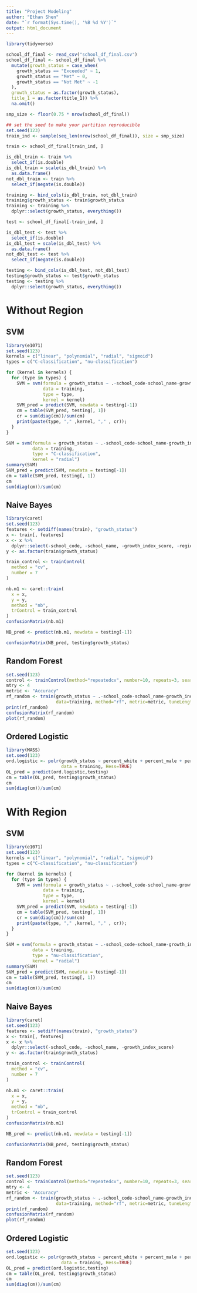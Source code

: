 ```yaml
---
title: "Project Modeling"
author: "Ethan Shen"
date: "`r format(Sys.time(), '%B %d %Y')`"
output: html_document
---
```


```r
library(tidyverse) 
```

```r
school_df_final <- read_csv("school_df_final.csv")
school_df_final <- school_df_final %>%
  mutate(growth_status = case_when(
    growth_status == "Exceeded" ~ 1,
    growth_status == "Met" ~ 0,
    growth_status == "Not Met" ~ -1
  ),
  growth_status = as.factor(growth_status),
  title_1 = as.factor(title_1)) %>%
  na.omit()

smp_size <- floor(0.75 * nrow(school_df_final))

## set the seed to make your partition reproducible
set.seed(123)
train_ind <- sample(seq_len(nrow(school_df_final)), size = smp_size)
```

```r
train <- school_df_final[train_ind, ]

is_dbl_train <- train %>%
  select_if(is.double) 
is_dbl_train = scale(is_dbl_train) %>%
  as.data.frame()
not_dbl_train <- train %>%
  select_if(negate(is.double))

training <- bind_cols(is_dbl_train, not_dbl_train)
training$growth_status <- train$growth_status
training <- training %>%
  dplyr::select(growth_status, everything())
```

```r
test <- school_df_final[-train_ind, ]

is_dbl_test <- test %>%
  select_if(is.double) 
is_dbl_test = scale(is_dbl_test) %>%
  as.data.frame()
not_dbl_test <- test %>%
  select_if(negate(is.double))

testing <- bind_cols(is_dbl_test, not_dbl_test)
testing$growth_status <- test$growth_status
testing <- testing %>%
  dplyr::select(growth_status, everything()) 
```

# Without Region 

## SVM 

```r
library(e1071) 
set.seed(123)
kernels = c("linear", "polynomial", "radial", "sigmoid")
types = c("C-classification", "nu-classification")

for (kernel in kernels) {
  for (type in types) {
    SVM = svm(formula = growth_status ~ .-school_code-school_name-growth_index_score-region, 
              data = training, 
              type = type, 
              kernel = kernel) 
    SVM_pred = predict(SVM, newdata = testing[-1]) 
    cm = table(SVM_pred, testing[, 1])
    cr = sum(diag(cm))/sum(cm)
    print(paste(type, "," ,kernel, "," , cr));
  }
}
```

```r
SVM = svm(formula = growth_status ~ .-school_code-school_name-growth_index_score, 
          data = training, 
          type = "C-classification", 
          kernel = "radial") 
summary(SVM)
SVM_pred = predict(SVM, newdata = testing[-1]) 
cm = table(SVM_pred, testing[, 1])
cm
sum(diag(cm))/sum(cm)
```

## Naive Bayes 

```r
library(caret)
set.seed(123)
features <- setdiff(names(train), "growth_status")
x <- train[, features]
x <- x %>%
  dplyr::select(-school_code, -school_name, -growth_index_score, -region)
y <- as.factor(train$growth_status)

train_control <- trainControl(
  method = "cv", 
  number = 7
)

nb.m1 <- caret::train(
  x = x,
  y = y,
  method = "nb",
  trControl = train_control
)
confusionMatrix(nb.m1)

NB_pred <- predict(nb.m1, newdata = testing[-1])

confusionMatrix(NB_pred, testing$growth_status)
```

## Random Forest 

```r
set.seed(123)
control <- trainControl(method="repeatedcv", number=10, repeats=3, search="random")
mtry <- 4
metric <- "Accuracy"
rf_random <- train(growth_status ~ .-school_code-school_name-growth_index_score-region, 
                   data=training, method="rf", metric=metric, tuneLength=15, trControl=control)
print(rf_random)
confusionMatrix(rf_random)
plot(rf_random)
```

## Ordered Logistic 

```r
library(MASS)
set.seed(123)
ord.logistic <- polr(growth_status ~ percent_white + percent_male + percent_eds + percent_swd + percent_ACTEN_meeting + percent_ACTMA_meeting + percent_ACTRD_meeting + percent_ACTSC_meeting + percent_ACTWR_meeting + percent_ACT_meeting + missed_school_days + title_1,
                     data = training, Hess=TRUE)
OL_pred = predict(ord.logistic,testing)
cm = table(OL_pred, testing$growth_status)
cm
sum(diag(cm))/sum(cm)
```

# With Region 

## SVM 

```r
library(e1071) 
set.seed(123)
kernels = c("linear", "polynomial", "radial", "sigmoid")
types = c("C-classification", "nu-classification")

for (kernel in kernels) {
  for (type in types) {
    SVM = svm(formula = growth_status ~ .-school_code-school_name-growth_index_score, 
              data = training, 
              type = type, 
              kernel = kernel) 
    SVM_pred = predict(SVM, newdata = testing[-1]) 
    cm = table(SVM_pred, testing[, 1])
    cr = sum(diag(cm))/sum(cm)
    print(paste(type, "," ,kernel, "," , cr));
  }
}
```

```r
SVM = svm(formula = growth_status ~ .-school_code-school_name-growth_index_score, 
          data = training, 
          type = "nu-classification", 
          kernel = "radial") 
summary(SVM)
SVM_pred = predict(SVM, newdata = testing[-1]) 
cm = table(SVM_pred, testing[, 1])
cm
sum(diag(cm))/sum(cm)
```

## Naive Bayes 

```r
library(caret)
set.seed(123)
features <- setdiff(names(train), "growth_status")
x <- train[, features]
x <- x %>%
  dplyr::select(-school_code, -school_name, -growth_index_score)
y <- as.factor(train$growth_status)

train_control <- trainControl(
  method = "cv", 
  number = 7
)

nb.m1 <- caret::train(
  x = x,
  y = y,
  method = "nb",
  trControl = train_control
)
confusionMatrix(nb.m1)

NB_pred <- predict(nb.m1, newdata = testing[-1])

confusionMatrix(NB_pred, testing$growth_status)
```

## Random Forest 

```r
set.seed(123)
control <- trainControl(method="repeatedcv", number=10, repeats=3, search="random")
mtry <- 4
metric <- "Accuracy"
rf_random <- train(growth_status ~ .-school_code-school_name-growth_index_score, 
                   data=training, method="rf", metric=metric, tuneLength=15, trControl=control)
print(rf_random)
confusionMatrix(rf_random)
plot(rf_random)
```

## Ordered Logistic 

```r
set.seed(123)
ord.logistic <- polr(growth_status ~ percent_white + percent_male + percent_eds + percent_swd + percent_ACTEN_meeting + percent_ACTMA_meeting + percent_ACTRD_meeting + percent_ACTSC_meeting + percent_ACTWR_meeting + percent_ACT_meeting + missed_school_days + title_1 + region,
                     data = training, Hess=TRUE)
OL_pred = predict(ord.logistic,testing)
cm = table(OL_pred, testing$growth_status)
cm
sum(diag(cm))/sum(cm)
```